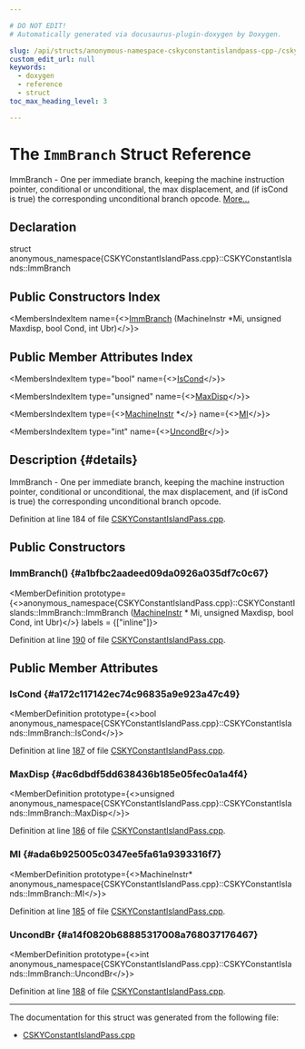 ```yaml
---

# DO NOT EDIT!
# Automatically generated via docusaurus-plugin-doxygen by Doxygen.

slug: /api/structs/anonymous-namespace-cskyconstantislandpass-cpp-/cskyconstantislands/immbranch
custom_edit_url: null
keywords:
  - doxygen
  - reference
  - struct
toc_max_heading_level: 3

---
```





# The `ImmBranch` Struct Reference

<DoxygenPage pluginConfig={pluginConfig}>

ImmBranch - One per immediate branch, keeping the machine instruction pointer, conditional or unconditional, the max displacement, and (if isCond is true) the corresponding unconditional branch opcode. <a href="#details">More...</a>

## Declaration

<CodeBlock>struct anonymous_namespace{CSKYConstantIslandPass.cpp}::CSKYConstantIslands::ImmBranch</CodeBlock>

## Public Constructors Index

<MembersIndex>

<MembersIndexItem
  name={<><a href="#a1bfbc2aadeed09da0926a035df7c0c67">ImmBranch</a> (MachineInstr &#42;Mi, unsigned Maxdisp, bool Cond, int Ubr)</>}>
</MembersIndexItem>

</MembersIndex>

## Public Member Attributes Index

<MembersIndex>

<MembersIndexItem
  type="bool"
  name={<><a href="#a172c117142ec74c96835a9e923a47c49">IsCond</a></>}>
</MembersIndexItem>

<MembersIndexItem
  type="unsigned"
  name={<><a href="#ac6dbdf5dd638436b185e05fec0a1a4f4">MaxDisp</a></>}>
</MembersIndexItem>

<MembersIndexItem
  type={<><a href="/docs/api/classes/llvm/machineinstr">MachineInstr</a> &#42;</>}
  name={<><a href="#ada6b925005c0347ee5fa61a9393316f7">MI</a></>}>
</MembersIndexItem>

<MembersIndexItem
  type="int"
  name={<><a href="#a14f0820b68885317008a768037176467">UncondBr</a></>}>
</MembersIndexItem>

</MembersIndex>

## Description {#details}

ImmBranch - One per immediate branch, keeping the machine instruction pointer, conditional or unconditional, the max displacement, and (if isCond is true) the corresponding unconditional branch opcode.

Definition at line 184 of file <a href="/docs/api/files/lib/lib/target/lib/target/csky/cskyconstantislandpass-cpp">CSKYConstantIslandPass.cpp</a>.

<SectionDefinition>

## Public Constructors

### ImmBranch() {#a1bfbc2aadeed09da0926a035df7c0c67}

<MemberDefinition
  prototype={<>anonymous&#95;namespace&#123;CSKYConstantIslandPass.cpp&#125;::CSKYConstantIslands::ImmBranch::ImmBranch (<a href="/docs/api/classes/llvm/machineinstr">MachineInstr</a> &#42; Mi, unsigned Maxdisp, bool Cond, int Ubr)</>}
  labels = {["inline"]}>

Definition at line <a href="/docs/api/files/lib/lib/target/lib/target/csky/cskyconstantislandpass-cpp/#l00190">190</a> of file <a href="/docs/api/files/lib/lib/target/lib/target/csky/cskyconstantislandpass-cpp">CSKYConstantIslandPass.cpp</a>.
</MemberDefinition>

</SectionDefinition>

<SectionDefinition>

## Public Member Attributes

### IsCond {#a172c117142ec74c96835a9e923a47c49}

<MemberDefinition
  prototype={<>bool anonymous&#95;namespace&#123;CSKYConstantIslandPass.cpp&#125;::CSKYConstantIslands::ImmBranch::IsCond</>}>

Definition at line <a href="/docs/api/files/lib/lib/target/lib/target/csky/cskyconstantislandpass-cpp/#l00187">187</a> of file <a href="/docs/api/files/lib/lib/target/lib/target/csky/cskyconstantislandpass-cpp">CSKYConstantIslandPass.cpp</a>.
</MemberDefinition>

### MaxDisp {#ac6dbdf5dd638436b185e05fec0a1a4f4}

<MemberDefinition
  prototype={<>unsigned anonymous&#95;namespace&#123;CSKYConstantIslandPass.cpp&#125;::CSKYConstantIslands::ImmBranch::MaxDisp</>}>

Definition at line <a href="/docs/api/files/lib/lib/target/lib/target/csky/cskyconstantislandpass-cpp/#l00186">186</a> of file <a href="/docs/api/files/lib/lib/target/lib/target/csky/cskyconstantislandpass-cpp">CSKYConstantIslandPass.cpp</a>.
</MemberDefinition>

### MI {#ada6b925005c0347ee5fa61a9393316f7}

<MemberDefinition
  prototype={<>MachineInstr&#42; anonymous&#95;namespace&#123;CSKYConstantIslandPass.cpp&#125;::CSKYConstantIslands::ImmBranch::MI</>}>

Definition at line <a href="/docs/api/files/lib/lib/target/lib/target/csky/cskyconstantislandpass-cpp/#l00185">185</a> of file <a href="/docs/api/files/lib/lib/target/lib/target/csky/cskyconstantislandpass-cpp">CSKYConstantIslandPass.cpp</a>.
</MemberDefinition>

### UncondBr {#a14f0820b68885317008a768037176467}

<MemberDefinition
  prototype={<>int anonymous&#95;namespace&#123;CSKYConstantIslandPass.cpp&#125;::CSKYConstantIslands::ImmBranch::UncondBr</>}>

Definition at line <a href="/docs/api/files/lib/lib/target/lib/target/csky/cskyconstantislandpass-cpp/#l00188">188</a> of file <a href="/docs/api/files/lib/lib/target/lib/target/csky/cskyconstantislandpass-cpp">CSKYConstantIslandPass.cpp</a>.
</MemberDefinition>

</SectionDefinition>

<hr/>

The documentation for this struct was generated from the following file:

<ul>
<li><a href="/docs/api/files/lib/lib/target/lib/target/csky/cskyconstantislandpass-cpp">CSKYConstantIslandPass.cpp</a></li>
</ul>

</DoxygenPage>
